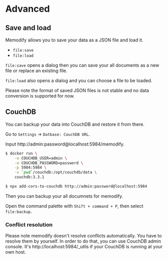 # Advanced
## Save and load
Memodify allows you to save your data as a JSON file and load it.
* `file:save`
* `file:load`

`file:save` opens a dialog then you can save your all documents as a new file
or replace an existing file.

`file:load` also opens a dialog and you can choose a file to be loaded.

Please note the format of saved JSON files is not stable
and no data conversion is supported for now.

## CouchDB
You can backup your data into CouchDB and restore it from there.

Go to `Settings` -> `Datbase: CouchDB URL`.

Input http://admin:password@localhost:5984/memodify.

```bash
$ docker run \
    -e COUCHDB_USER=admin \
    -e COUCHDB_PASSWORD=password \
    -p 5984:5984 \
    -v `pwd`/couchdb:/opt/couchdb/data \
    couchdb:3.3.1
```
```bash
$ npx add-cors-to-couchdb http://admin:password@localhost:5984
```

Then you can backup your all documnets for memodify.

Open the command palette with `Shift + command + P`, then select `file:backup`.

### Conflict resolution
Please note memodify doesn't resolve conflicts automatically.
You have to resolve them by yourself. In order to do that,
you can use CouchDB admin console. It's http://localhost:5984/_utils if your CouchDB is running at your own host.
